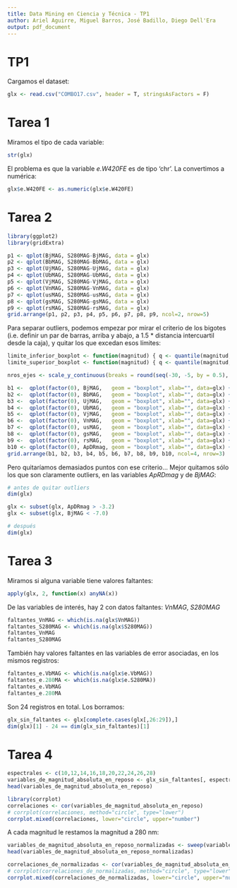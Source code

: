 ```yaml
---
title: Data Mining en Ciencia y Técnica - TP1
author: Ariel Aguirre, Miguel Barros, José Badillo, Diego Dell'Era
output: pdf_document
---
```


TP1
===

Cargamos el dataset:

```r
glx <- read.csv("COMBO17.csv", header = T, stringsAsFactors = F)
```

# Tarea 1

Miramos el tipo de cada variable:

```r
str(glx)
```

El problema es que la variable *e.W420FE* es de tipo 'chr'. La convertimos a numérica:

```r
glx$e.W420FE <- as.numeric(glx$e.W420FE)
```

# Tarea 2

```r
library(ggplot2)
library(gridExtra)

p1 <- qplot(BjMAG, S280MAG-BjMAG, data = glx)
p2 <- qplot(BbMAG, S280MAG-BbMAG, data = glx)
p3 <- qplot(UjMAG, S280MAG-UjMAG, data = glx)
p4 <- qplot(UbMAG, S280MAG-UbMAG, data = glx)
p5 <- qplot(VjMAG, S280MAG-VjMAG, data = glx)
p6 <- qplot(VnMAG, S280MAG-VnMAG, data = glx)
p7 <- qplot(usMAG, S280MAG-usMAG, data = glx)
p8 <- qplot(gsMAG, S280MAG-gsMAG, data = glx)
p9 <- qplot(rsMAG, S280MAG-rsMAG, data = glx)
grid.arrange(p1, p2, p3, p4, p5, p6, p7, p8, p9, ncol=2, nrow=5)
```

Para separar outliers, podemos empezar por mirar el criterio de los bigotes (i.e. definir un par de barras, arriba y abajo, a 1.5 * distancia intercuartil desde la caja), y quitar los que excedan esos límites:

```r
limite_inferior_boxplot <- function(magnitud) { q <- quantile(magnitud, na.rm=TRUE); return (q[2] - (q[4] - q[2]) * 1.5) }
limite_superior_boxplot <- function(magnitud) { q <- quantile(magnitud, na.rm=TRUE); return (q[4] + (q[4] - q[2]) * 1.5) }

nros_ejes <- scale_y_continuous(breaks = round(seq(-30, -5, by = 0.5), 1))

b1 <-  qplot(factor(0), BjMAG,   geom = "boxplot", xlab="", data=glx) + geom_hline(yintercept=limite_inferior_boxplot(glx$BjMAG))   + geom_hline(yintercept=limite_superior_boxplot(glx$BjMAG)) + nros_ejes
b2 <-  qplot(factor(0), BbMAG,   geom = "boxplot", xlab="", data=glx) + geom_hline(yintercept=limite_inferior_boxplot(glx$BbMAG))   + geom_hline(yintercept=limite_superior_boxplot(glx$BbMAG)) + nros_ejes
b3 <-  qplot(factor(0), UjMAG,   geom = "boxplot", xlab="", data=glx) + geom_hline(yintercept=limite_inferior_boxplot(glx$UjMAG))   + geom_hline(yintercept=limite_superior_boxplot(glx$UjMAG)) + nros_ejes
b4 <-  qplot(factor(0), UbMAG,   geom = "boxplot", xlab="", data=glx) + geom_hline(yintercept=limite_inferior_boxplot(glx$UbMAG))   + geom_hline(yintercept=limite_superior_boxplot(glx$UbMAG)) + nros_ejes
b5 <-  qplot(factor(0), VjMAG,   geom = "boxplot", xlab="", data=glx) + geom_hline(yintercept=limite_inferior_boxplot(glx$VjMAG))   + geom_hline(yintercept=limite_superior_boxplot(glx$VjMAG)) + nros_ejes
b6 <-  qplot(factor(0), VnMAG,   geom = "boxplot", xlab="", data=glx) + geom_hline(yintercept=limite_inferior_boxplot(glx$VnMAG))   + geom_hline(yintercept=limite_superior_boxplot(glx$VnMAG)) + nros_ejes
b7 <-  qplot(factor(0), usMAG,   geom = "boxplot", xlab="", data=glx) + geom_hline(yintercept=limite_inferior_boxplot(glx$usMAG))   + geom_hline(yintercept=limite_superior_boxplot(glx$usMAG)) + nros_ejes
b8 <-  qplot(factor(0), gsMAG,   geom = "boxplot", xlab="", data=glx) + geom_hline(yintercept=limite_inferior_boxplot(glx$gsMAG))   + geom_hline(yintercept=limite_superior_boxplot(glx$gsMAG)) + nros_ejes
b9 <-  qplot(factor(0), rsMAG,   geom = "boxplot", xlab="", data=glx) + geom_hline(yintercept=limite_inferior_boxplot(glx$rsMAG))   + geom_hline(yintercept=limite_superior_boxplot(glx$rsMAG)) + nros_ejes
b10 <- qplot(factor(0), ApDRmag, geom = "boxplot", xlab="", data=glx) + geom_hline(yintercept=limite_inferior_boxplot(glx$ApDRmag)) + geom_hline(yintercept=limite_superior_boxplot(glx$ApDRmag)) + scale_y_continuous(breaks = round(seq(min(glx$ApDRmag), max(glx$ApDRmag), by = 0.5), 1))
grid.arrange(b1, b2, b3, b4, b5, b6, b7, b8, b9, b10, ncol=4, nrow=3)
```

Pero quitaríamos demasiados puntos con ese criterio... Mejor quitamos sólo los que son claramente outliers, en las variables *ApRDmag* y de *BjMAG*:

```r
# antes de quitar outliers
dim(glx)

glx <- subset(glx, ApDRmag > -3.2)
glx <- subset(glx, BjMAG < -7.0)

# después
dim(glx)
```

# Tarea 3

Miramos si alguna variable tiene valores faltantes:

```r
apply(glx, 2, function(x) anyNA(x))
```

De las variables de interés, hay 2 con datos faltantes: *VnMAG*, *S280MAG*

```r
faltantes_VnMAG <- which(is.na(glx$VnMAG))
faltantes_S280MAG <- which(is.na(glx$S280MAG))
faltantes_VnMAG
faltantes_S280MAG
```

También hay valores faltantes en las variables de error asociadas, en los mismos registros:

```r
faltantes_e.VbMAG <- which(is.na(glx$e.VbMAG))
faltantes_e.280MA <- which(is.na(glx$e.S280MA))
faltantes_e.VbMAG
faltantes_e.280MA
```

Son 24 registros en total. Los borramos:

```r
glx_sin_faltantes <- glx[complete.cases(glx[,26:29]),]
dim(glx)[1] - 24 == dim(glx_sin_faltantes)[1]
```

# Tarea 4

```r
espectrales <- c(10,12,14,16,18,20,22,24,26,28)
variables_de_magnitud_absoluta_en_reposo <- glx_sin_faltantes[, espectrales]
head(variables_de_magnitud_absoluta_en_reposo)
```

```r
library(corrplot)
correlaciones <- cor(variables_de_magnitud_absoluta_en_reposo)
# corrplot(correlaciones, method="circle", type="lower")
corrplot.mixed(correlaciones, lower="circle", upper="number")
```

A cada magnitud le restamos la magnitud a 280 nm:

```r
variables_de_magnitud_absoluta_en_reposo_normalizadas <- sweep(variables_de_magnitud_absoluta_en_reposo[,1:9], 1, variables_de_magnitud_absoluta_en_reposo$S280MAG, `-`)
head(variables_de_magnitud_absoluta_en_reposo_normalizadas)
```

```r
correlaciones_de_normalizadas <- cor(variables_de_magnitud_absoluta_en_reposo_normalizadas)
# corrplot(correlaciones_de_normalizadas, method="circle", type="lower")
corrplot.mixed(correlaciones_de_normalizadas, lower="circle", upper="number")
```
